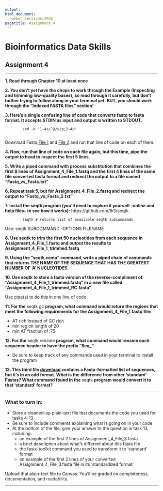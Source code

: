 ```yaml
---
output: 
html_document:
  number_sections=TRUE
pagetitle: Assignment_4
---
```

    
# **Bioinformatics Data Skills**
    
## Assignment 4

___

  **1. Read through Chapter 10 at least once**
    
  **2. You don't yet have the chops to work through the Example (Inspecting and trimming low-quality bases), so read through it carefully, but don't bother trying to follow along in your terminal yet. BUT, you should work through the "Indexed FASTA files" section!**
    
  **3.  Here's a single confusing line of code that converts fastq to fasta format. It accepts STDIN as input and output is written to STDOUT. **
  
            sed -n '1~4s/^@/>/p;2~4p'
        
Download Fastq [File 1](https://gzahn.github.io/binf-data-skills/Data/Assignment_4_File_1.fastq){target="_blank"} and [File 2](https://gzahn.github.io/binf-data-skills/Data/Assignment_4_File_2.fastq){target="_blank"} and run that line of code on each of them.
  
  **4.  Now, run that line of code on each file again, but this time, pipe the output to head to inspect the first 5 lines.**
  
  **5.  Write a piped command with process substitution that combines the first 8 lines of Assignment_4_File_1.fastq and the first 4 lines of the same file converted fasta format and redirect the output to a file named "Fastq_vs_Fasta.txt"**
  
  **6.  Repeat task 5, but for Assignment_4_File_2.fastq and redirect the output to "Fastq_vs_Fasta_2.txt"**
  
  **7.  Install the seqtk program (you'll need to explore it yourself --online and help files-- to see how it works):**
  https://github.com/lh3/seqtk
  
        
            seqtk # returns list of available seqtk subcommands

Use: seqtk SUBCOMMAND -OPTIONS FILENAME
  
  **8.  Use seqtk to trim the first 50 nucleotides from each sequence in Assignment_4_File_1.fastq and output the results to Assignment_4_File_1_trimmed.fastq**
  
  **9.  Using the "seqtk comp" command, write a piped chain of commands that returns THE NAME OF THE SEQUENCE THAT HAS THE GREATEST NUMBER OF 'A' NUCLEOTIDES.**

  **10. Use seqtk to store a fasta version of the reverse-compliment of "Assignment_4_File_1_trimmed.fastq" in a new file called "Assignment_4_File_1_trimmed_RC.fasta"**
  
  Use pipe(s) to do this in one line of code
  
  **11. For the** seqtk gc **program, what command would return the regions that meet the following requirements for the Assignment_4_File_1.fastq file:**
  
  - AT rich instead of GC rich
  - min region length of 20
  - min AT fraction of .75

  **12. For the** seqtk rename **program, what command would rename each sequence header to have the prefix "Seq_"**  

  - Be sure to keep track of any commands used in your terminal to install the program
  
  **13. This third file [download](https://gzahn.github.io/binf-data-skills/Data/Assignment_4_File_3.fasta){target="_blank"} contains a Fasta-formatted list of sequences, but it's in an odd format.  What is the difference from other 'standard' Fastas? What command found in the** seqtk **program would convert it to that 'standard' format?**
  
___
  
### **What to turn in:**

  - Store a cleaned-up plain-text file that documents the code you used for tasks 4-13
  - Be sure to include comments explaining what is going on in your code
  - At the bottom of the file, give your answer to the question in task 13, including:
    + an example of the first 2 lines of Assignment_4_File_3.fasta
    + a brief description about what's different about this fasta file
    + the fastx-toolkit command you used to transform it to 'standard' format
    + an example of the first 2 lines of your converted Assignment_4_File_3.fasta file in its 'standardized format'
    
  
  
Upload that plain-text file to Canvas. You'll be graded on completeness, documentation, and readability.

___

<br/>